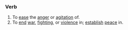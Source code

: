 ===Verb===
# To [[ease]] the [[anger]] or [[agitation]] of.
# To [[end]] [[war]], [[fight]]ing, or [[violence]] in; [[establish]] [[peace]] in.